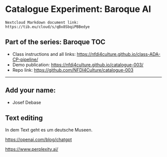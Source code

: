 # Catalogue Experiment: Baroque AI

```
Nextcloud Markdown document link: https://tib.eu/cloud/s/qBx8SbqiPBBedye 
```

## Part of the series: Baroque TOC

* Class instructions and all links: <https://nfdi4culture.github.io/class-ADA-CP-pipeline/>
* Demo publication: <https://nfdi4culture.github.io/catalogue-003/>
* Repo link: <https://github.com/NFDI4Culture/catalogue-003>

---

## Add your name:

* Josef Debase

## Text editing

In dem Text geht es um deutsche Museen.

<https://openai.com/blog/chatgpt>

<https://www.perplexity.ai/>

